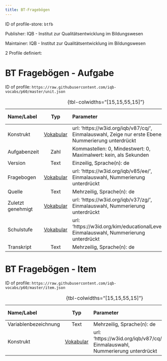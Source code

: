 ```yaml
---
title: BT-Fragebögen
---
```


ID of profile-store: `btfb`

Publisher: IQB - Institut zur Qualitätsentwicklung im Bildungswesen

Maintainer: IQB - Institut zur Qualitätsentwicklung im Bildungswesen

2 Profile definiert:

# BT Fragebögen - Aufgabe

ID of profile: `https://raw.githubusercontent.com/iqb-vocabs/p60/master/unit.json`

| Name/Label | Typ | Parameter | ID Profil-Eintrag |
| :--- | :---: | :--- | :---: |
| Konstrukt | [Vokabular](https://w3id.org/iqb/v87/cq/) | url: 'https://w3id.org/iqb/v87/cq/', Einmalauswahl, Zeige nur erste Ebene, Nummerierung unterdrückt | e2 |
| Aufgabenzeit | Zahl |Kommastellen: 0, Mindestwert: 0, Maximalwert: kein, als Sekunden | iqb_time_unit |
| Version | Text |Einzeilig, Sprache(n): de | iqb_version |
| Fragebogen | [Vokabular](https://w3id.org/iqb/v85/ee/) | url: 'https://w3id.org/iqb/v85/ee/', Einmalauswahl, Nummerierung unterdrückt | e3 |
| Quelle | Text |Mehrzeilig, Sprache(n): de | iqb_copyright |
| Zuletzt genehmigt | [Vokabular](https://w3id.org/iqb/v37/zg/) | url: 'https://w3id.org/iqb/v37/zg/', Einmalauswahl, Nummerierung unterdrückt | e4 |
| Schulstufe | [Vokabular](https://w3id.org/kim/educationalLevel/) | url: 'https://w3id.org/kim/educationalLevel/', Einmalauswahl, Nummerierung unterdrückt | f5 |
| Transkript | Text |Mehrzeilig, Sprache(n): de | iqb_transcript |

: {tbl-colwidths="[15,15,55,15]"}

# BT Fragebögen - Item

ID of profile: `https://raw.githubusercontent.com/iqb-vocabs/p60/master/item.json`

| Name/Label | Typ | Parameter | ID Profil-Eintrag |
| :--- | :---: | :--- | :---: |
| Variablenbezeichnung | Text |Mehrzeilig, Sprache(n): de | iqb_var_name |
| Konstrukt | [Vokabular](https://w3id.org/iqb/v87/cq/) | url: 'https://w3id.org/iqb/v87/cq/', Einmalauswahl, Nummerierung unterdrückt | w1 |

: {tbl-colwidths="[15,15,55,15]"}

